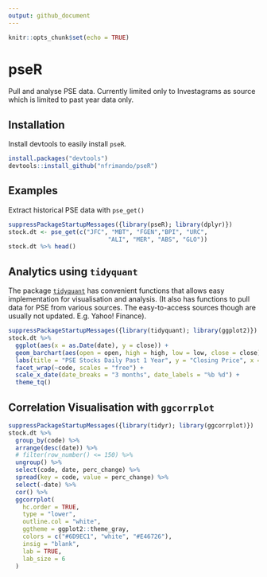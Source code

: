 ```yaml
---
output: github_document
---
```


<!-- README.md is generated from README.Rmd. Please edit that file -->

```r
knitr::opts_chunk$set(echo = TRUE)
```

# pseR

Pull and analyse PSE data. Currently limited only to Investagrams as source which is limited to past year data only.

## Installation

Install devtools to easily install `pseR`. 

```r
install.packages("devtools")
devtools::install_github("nfrimando/pseR")
```

## Examples

Extract historical PSE data with `pse_get()`

```r
suppressPackageStartupMessages({library(pseR); library(dplyr)}) 
stock.dt <- pse_get(c("JFC", "MBT", "FGEN","BPI", "URC",
                            "ALI", "MER", "ABS", "GLO"))
stock.dt %>% head()
```

## Analytics using `tidyquant`

The package [`tidyquant`](https://cran.r-project.org/web/packages/tidyquant/vignettes/TQ04-charting-with-tidyquant.html) has convenient functions that allows easy implementation for visualisation and analysis. (It also has functions to pull data for PSE from various sources. The easy-to-access sources though are usually not updated. E.g. Yahoo! Finance).

```r
suppressPackageStartupMessages({library(tidyquant); library(ggplot2)})
stock.dt %>%
  ggplot(aes(x = as.Date(date), y = close)) +
  geom_barchart(aes(open = open, high = high, low = low, close = close)) +
  labs(title = "PSE Stocks Daily Past 1 Year", y = "Closing Price", x = "") + 
  facet_wrap(~code, scales = "free") + 
  scale_x_date(date_breaks = "3 months", date_labels = "%b %d") + 
  theme_tq()
```

## Correlation Visualisation with `ggcorrplot`

```r
suppressPackageStartupMessages({library(tidyr); library(ggcorrplot)})
stock.dt %>%
  group_by(code) %>% 
  arrange(desc(date)) %>% 
  # filter(row_number() <= 150) %>% 
  ungroup() %>% 
  select(code, date, perc_change) %>% 
  spread(key = code, value = perc_change) %>% 
  select(-date) %>% 
  cor() %>% 
  ggcorrplot(
    hc.order = TRUE, 
    type = "lower",
    outline.col = "white",
    ggtheme = ggplot2::theme_gray,
    colors = c("#6D9EC1", "white", "#E46726"),
    insig = "blank",
    lab = TRUE,
    lab_size = 6
  )

```

